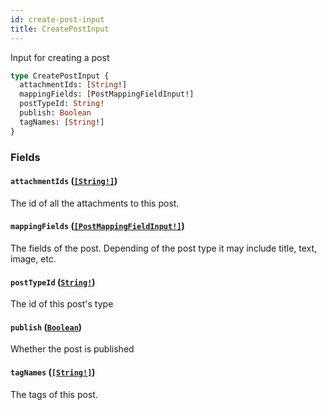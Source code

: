 ```yaml
---
id: create-post-input
title: CreatePostInput
---
```


Input for creating a post

```graphql
type CreatePostInput {
  attachmentIds: [String!]
  mappingFields: [PostMappingFieldInput!]
  postTypeId: String!
  publish: Boolean
  tagNames: [String!]
}
```

### Fields

#### `attachmentIds` ([`[String!]`](/docs/graphql/scalars/string))

The id of all the attachments to this post.

#### `mappingFields` ([`[PostMappingFieldInput!]`](/docs/graphql/inputs/post-mapping-field-input))

The fields of the post. Depending of the post type it may include title, text, image, etc.

#### `postTypeId` ([`String!`](/docs/graphql/scalars/string))

The id of this post's type

#### `publish` ([`Boolean`](/docs/graphql/scalars/boolean))

Whether the post is published

#### `tagNames` ([`[String!]`](/docs/graphql/scalars/string))

The tags of this post.
